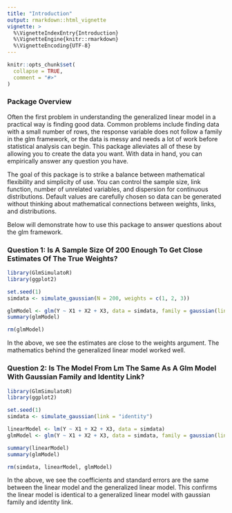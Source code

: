 ---
title: "Introduction"
output: rmarkdown::html_vignette
vignette: >
  %\VignetteIndexEntry{Introduction}
  %\VignetteEngine{knitr::rmarkdown}
  %\VignetteEncoding{UTF-8}
---

```{r, include = FALSE}
knitr::opts_chunk$set(
  collapse = TRUE,
  comment = "#>"
)
```


### Package Overview
Often the first problem in understanding the generalized linear model in a practical way is finding good data. Common problems include finding data with a small number of rows, the response variable does not follow a family in the glm framework, or the data is messy and needs a lot of work before statistical analysis can begin. This package alleviates all of these by allowing you to create the data you want. With data in hand, you can empirically answer any question you have. 

The goal of this package is to strike a balance between mathematical flexibility and simplicity of use. You can control the sample size, link function, number of unrelated variables, and dispersion for continuous distributions. Default values are carefully chosen so data can be generated without thinking about mathematical connections between weights, links, and distributions.

Below will demonstrate how to use this package to answer questions about the glm framework.

### Question 1: Is A Sample Size Of 200 Enough To Get Close Estimates Of The True Weights?
```{r setup}
library(GlmSimulatoR)
library(ggplot2)

set.seed(1)
simdata <- simulate_gaussian(N = 200, weights = c(1, 2, 3))

glmModel <- glm(Y ~ X1 + X2 + X3, data = simdata, family = gaussian(link = "identity"))
summary(glmModel)

rm(glmModel)
```

In the above, we see the estimates are close to the weights argument. The mathematics behind the generalized linear model worked well.


### Question 2: Is The Model From Lm The Same As A Glm Model With Gaussian Family and Identity Link?
```{r}
library(GlmSimulatoR)
library(ggplot2)

set.seed(1)
simdata <- simulate_gaussian(link = "identity")

linearModel <- lm(Y ~ X1 + X2 + X3, data = simdata)
glmModel <- glm(Y ~ X1 + X2 + X3, data = simdata, family = gaussian(link = "identity"))

summary(linearModel)
summary(glmModel)

rm(simdata, linearModel, glmModel)
```

In the above, we see the coefficients and standard errors are the same between the linear model and the generalized linear model. This confirms the linear model is identical to a generalized linear model with gaussian family and identity link.
